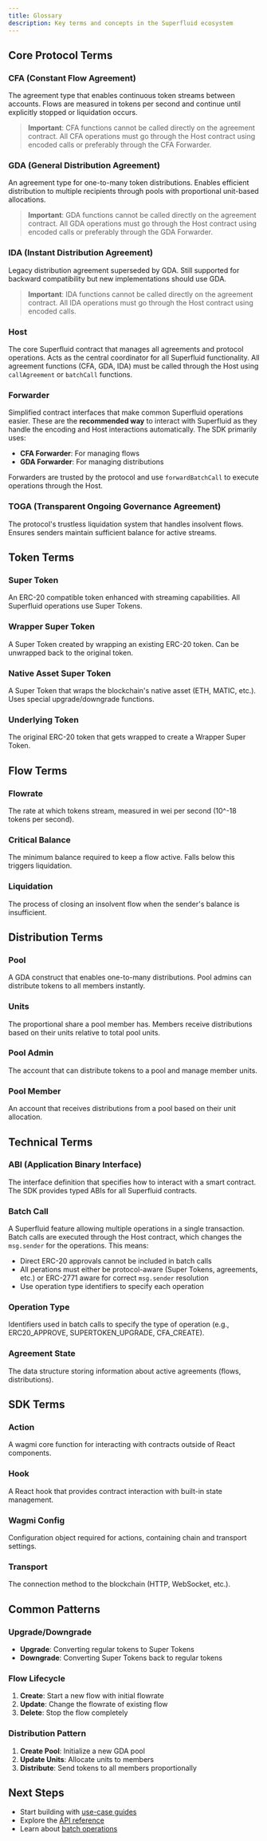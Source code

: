 ```yaml
---
title: Glossary
description: Key terms and concepts in the Superfluid ecosystem
---
```


## Core Protocol Terms

### CFA (Constant Flow Agreement)
The agreement type that enables continuous token streams between accounts. Flows are measured in tokens per second and continue until explicitly stopped or liquidation occurs.

> **Important**: CFA functions cannot be called directly on the agreement contract. All CFA operations must go through the Host contract using encoded calls or preferably through the CFA Forwarder.

### GDA (General Distribution Agreement)
An agreement type for one-to-many token distributions. Enables efficient distribution to multiple recipients through pools with proportional unit-based allocations.

> **Important**: GDA functions cannot be called directly on the agreement contract. All GDA operations must go through the Host contract using encoded calls or preferably through the GDA Forwarder.

### IDA (Instant Distribution Agreement)
Legacy distribution agreement superseded by GDA. Still supported for backward compatibility but new implementations should use GDA.

> **Important**: IDA functions cannot be called directly on the agreement contract. All IDA operations must go through the Host contract using encoded calls.

### Host
The core Superfluid contract that manages all agreements and protocol operations. Acts as the central coordinator for all Superfluid functionality. All agreement functions (CFA, GDA, IDA) must be called through the Host using `callAgreement` or `batchCall` functions.

### Forwarder
Simplified contract interfaces that make common Superfluid operations easier. These are the **recommended way** to interact with Superfluid as they handle the encoding and Host interactions automatically. The SDK primarily uses:
- **CFA Forwarder**: For managing flows
- **GDA Forwarder**: For managing distributions

Forwarders are trusted by the protocol and use `forwardBatchCall` to execute operations through the Host.

### TOGA (Transparent Ongoing Governance Agreement)
The protocol's trustless liquidation system that handles insolvent flows. Ensures senders maintain sufficient balance for active streams.

## Token Terms

### Super Token
An ERC-20 compatible token enhanced with streaming capabilities. All Superfluid operations use Super Tokens.

### Wrapper Super Token
A Super Token created by wrapping an existing ERC-20 token. Can be unwrapped back to the original token.

### Native Asset Super Token
A Super Token that wraps the blockchain's native asset (ETH, MATIC, etc.). Uses special upgrade/downgrade functions.

### Underlying Token
The original ERC-20 token that gets wrapped to create a Wrapper Super Token.

## Flow Terms

### Flowrate
The rate at which tokens stream, measured in wei per second (10^-18 tokens per second).

### Critical Balance
The minimum balance required to keep a flow active. Falls below this triggers liquidation.

### Liquidation
The process of closing an insolvent flow when the sender's balance is insufficient.

## Distribution Terms

### Pool
A GDA construct that enables one-to-many distributions. Pool admins can distribute tokens to all members instantly.

### Units
The proportional share a pool member has. Members receive distributions based on their units relative to total pool units.

### Pool Admin
The account that can distribute tokens to a pool and manage member units.

### Pool Member
An account that receives distributions from a pool based on their unit allocation.

## Technical Terms

### ABI (Application Binary Interface)
The interface definition that specifies how to interact with a smart contract. The SDK provides typed ABIs for all Superfluid contracts.

### Batch Call
A Superfluid feature allowing multiple operations in a single transaction. Batch calls are executed through the Host contract, which changes the `msg.sender` for the operations. This means:
- Direct ERC-20 approvals cannot be included in batch calls
- All perations must either be protocol-aware (Super Tokens, agreements, etc.) or ERC-2771 aware for correct `msg.sender` resolution
- Use operation type identifiers to specify each operation

### Operation Type
Identifiers used in batch calls to specify the type of operation (e.g., ERC20_APPROVE, SUPERTOKEN_UPGRADE, CFA_CREATE).

### Agreement State
The data structure storing information about active agreements (flows, distributions).

## SDK Terms

### Action
A wagmi core function for interacting with contracts outside of React components.

### Hook
A React hook that provides contract interaction with built-in state management.

### Wagmi Config
Configuration object required for actions, containing chain and transport settings.

### Transport
The connection method to the blockchain (HTTP, WebSocket, etc.).

## Common Patterns

### Upgrade/Downgrade
- **Upgrade**: Converting regular tokens to Super Tokens
- **Downgrade**: Converting Super Tokens back to regular tokens

### Flow Lifecycle
1. **Create**: Start a new flow with initial flowrate
2. **Update**: Change the flowrate of existing flow
3. **Delete**: Stop the flow completely

### Distribution Pattern
1. **Create Pool**: Initialize a new GDA pool
2. **Update Units**: Allocate units to members
3. **Distribute**: Send tokens to all members proportionally

## Next Steps

- Start building with [use-case guides](/docs/use-cases/wrap-unwrap)
- Explore the [API reference](/docs/api/essential/super-token)
- Learn about [batch operations](/docs/use-cases/batch-calls)